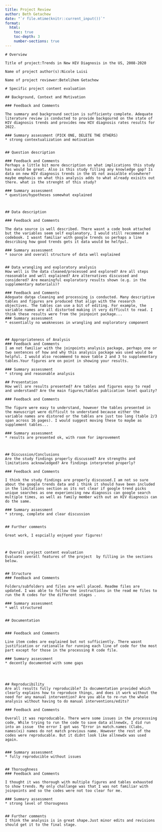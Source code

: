 ```yaml
---
title: Project Review 
author: Beth Getachew
date: "`r file.mtime(knitr::current_input())`"
format: 
  html:
    toc: true
    toc-depth: 3
    number-sections: true
---
```


    # Overview

    Title of project:Trends in New HIV Diagnosis in the US, 2008-2020

    Name of project author(s):Nicole Luisi

    Name of project reviewer:Betelihem Getachew

    # Specific project content evaluation

    ## Background, Context and Motivation

    ### Feedback and Comments

    The summary and background section is sufficienty complete. Adequate literature review is conducted to provide backgournd on the state of HIV diagnosis trends and provides new HIV diagnosis rates results for 2022. 

    ### Summary assessment (PICK ONE, DELETE THE OTHERS)
    * strong contextualization and motivation


    ## Question description

    ### Feedback and Comments
    Perhaps a little bit more description on what implications this study has would be great. Also is this study filling any knowledge gap? Is data on new HIV diagnosis trends in the US not avaialble elsewhere? maybe emphasis on what this analysis adds to what already exisits out there. what is the strenght of this study?

    ### Summary assessment
    * question/hypotheses somewhat explained



    ## Data description

    ### Feedback and Comments

    The data source is well described. There wasnt a code book attached but the variables seem self explanatory, I would still recommend a codebook. I wasnt familiar with google trends so perhaps a line describing how good trends gets it data would be helfpul.

    ### Summary assessment
    * source and overall structure of data well explained


    ## Data wrangling and exploratory analysis
    How well is the data cleaned/processed and explored? Are all steps reasonable and well explained? Are alternatives discussed and considered? Are meaningful exploratory results shown (e.g. in the supplementary materials)?

    ### Feedback and Comments
    Adequate datqa cleaning and processing is conducted. Many descriptive tables and figures are produced that align with the research objectives. The tables can use a bit of editing. For example, the variable names are all distorted making it very difficult to read. I think these results were from the joinpoint package...
    ### Summary assessment
    * essentially no weaknesses in wrangling and exploratory component



    ## Appropriateness of Analysis
    ### Feedback and Comments
    I am not familiar with the joinpoints analysis package, perhaps one or two sentences of how and why this analysis package was used would be helpful. I would also recommend to move table 2 and 3 to supplementary tables.Your figures are on point in showing your results. 

    ### Summary assessment
    * strong and reasonable analysis

    ## Presentation
    How well are results presented? Are tables and figures easy to read and understand? Are the main figures/tables publication level quality? 

    ### Feedback and Comments

    The figure were easy to understand, however the tables presented in the manuscript were difficult to understand because either the variable names are distored or the tables are just too long (table 2/3 span across 16 pages). I would suggest moving these to maybe as supplement tables... 

    ### Summary assessment
    * results are presented ok, with room for improvement



    ## Discussion/Conclusions
    Are the study findings properly discussed? Are strengths and limitations acknowledged? Are findings interpreted properly?

    ### Feedback and Comments

    I think the study findings are properly discussed.I am not so sure about the google trends data and i think it should have been included in the limitations section as its not clear if google trend picks unique searches as one experiencing new diagnosis can google search multiple times, as well as family member with out an HIV diagnosis can do the same. 

    ### Summary assessment
    * strong, complete and clear discussion


    ## Further comments

    Great work, I espcially enjoyed your figures!



    # Overall project content evaluation
    Evaluate overall features of the project  by filling in the sections below.


    ## Structure
    ### Feedback and Comments

    Folders/subfolders and files are well placed. Readme files are updated. I was able to follow the instructions in the read me files to run the R codes for the different stages . 

    ### Summary assessment
    * well structured


    ## Documentation 


    ### Feedback and Comments

    Line item codes are explained but not sufficiently. There wasnt justification or rationalle for running each line of code for the most part except for those in the processing R code file. 

    ### Summary assessment
    * decently documented with some gaps




    ## Reproducibility
    Are all results fully reproducible? Is documentation provided which clearly explains how to reproduce things, and does it work without the need for any manual intervention? Are you able to re-run the whole analysis without having to do manual interventions/edits?

    ### Feedback and Comments

    Overall it was reproducable. There were some issues in the processsing code, While trying to run the code to save data allnewdx, I did run into an issue  the error I got was “Error in match.names (Clabs, names(xi) names do not match previous name. However the rest of the codes were reproducable. But it didnt look like allnewdx was used again. 


    ### Summary assessment
    * fully reproducible without issues


    ## Thoroughness
    ### Feedback and Comments

    I thought it was thorough with multiple figures and tables exhausted to show trends. My only challange was that I was not familiar with joinpoints and so the codes were not too clear for me.  

    ### Summary assessment
    * strong level of thorougness


    ## Further comments
    I think the analysis is in great shape.Just minor edits and revisions should get it to the final stage. 




